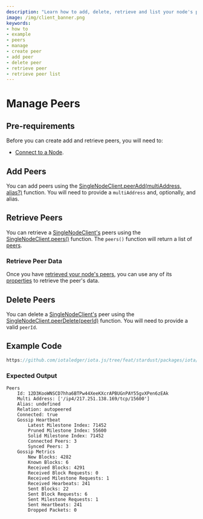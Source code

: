 ```yaml
---
description: "Learn how to add, delete, retrieve and list your node's peers with the iota.js client library."
image: /img/client_banner.png
keywords:
- how to
- example
- peers
- manage
- create peer
- add peer
- delete peer
- retrieve peer
- retrieve peer list
---
```

# Manage Peers

## Pre-requirements

Before you can create add and retrieve peers, you will need to:

* [Connect to a Node](simple.mdx).

## Add Peers

You can add peers using the
[SingleNodeClient.peerAdd(multiAddress, alias?)](../references/client/classes/SingleNodeClient.md#peeradd) function.
You will need to provide a `multiAddress` and, optionally, and alias.

## Retrieve Peers

You can retrieve a [SingleNodeClient's](../references/client/classes/SingleNodeClient.md#peeradd) peers using the
[SingleNodeClient.peers()](../references/client/classes/SingleNodeClient.md#peers) function.  The `peers()` function
will return a list of [peers](../references/client/interfaces/IPeer.md).

### Retrieve Peer Data

Once you have [retrieved your node's peers](#retrieve-peers), you can use any of its
[properties](../references/client/interfaces/IPeer.md#properties) to retrieve the peer's data.

## Delete Peers

You can delete a [SingleNodeClient's](../references/client/classes/SingleNodeClient.md#peeradd) peer using the
[SingleNodeClient.peerDelete(peerId)](../references/client/classes/SingleNodeClient.md#peerdelete) function. You will
need to provide a valid `peerId`.


## Example Code

```ts reference
https://github.com/iotaledger/iota.js/tree/feat/stardust/packages/iota/examples/peers/src/index.ts
```

### Expected Output

```plaintext
Peers
	Id: 12D3KooWNSCD7hha6BTPw44XeeKXcrAPBUGnPAY55gvXPen6zEAk
 	Multi Address: ['/ip4/217.251.138.169/tcp/15600']
 	Alias: undefined
 	Relation: autopeered
 	Connected: true
 	Gossip Heartbeat
 		Latest Milestone Index: 71452
 		Pruned Milestone Index: 55600
 		Solid Milestone Index: 71452
 		Connected Peers: 3
 		Synced Peers: 3
 	Gossip Metrics
 		New Blocks: 4282
 		Known Blocks: 6
 		Received Blocks: 4291
 		Received Block Requests: 0
 		Received Milestone Requests: 1
 		Received Hearbeats: 241
 		Sent Blocks: 22
 		Sent Block Requests: 6
 		Sent Milestone Requests: 1
 		Sent Heartbeats: 241
 		Dropped Packets: 0
```